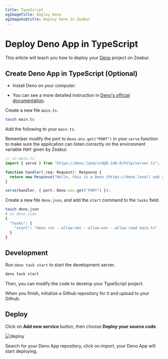 ```yaml
---
title: TypeScript
ogImageTitle: Deploy Deno
ogImageSubtitle: Deploy Deno in Zeabur
---
```


# Deploy Deno App in TypeScript

This article will teach you how to deploy your [Deno](https://deno.land/) project on Zeabur.

## Create Deno App in TypeScript (Optional)

- Install Deno on your computer.

- You can see a more detailed instruction in [Deno's official documentation](https://deno.land/manual/getting_started/installation).

Create a new file `main.ts`.

```bash
touch main.ts
```

Add the following to your `main.ts`. 

Remember modify the port to  `Deno.env.get("PORT")` in your `serve` function to make sure the application can listen correctly on the environment variable `PORT` given by Zeabur.

```typescript
// in main.ts
import { serve } from "https://deno.land/std@0.140.0/http/server.ts";

function handler(_req: Request): Response {
  return new Response("Hello, this is a Deno (https://deno.land/) web app deployed on Zeabur (https://zeabur.com)");
}

serve(handler, { port: Deno.env.get("PORT") });
```

Create a new file `deno.json`, and add the `start` command to the `tasks` field.

```bash
touch deno.json
# in deno.json
{
  "tasks": {
    "start": "deno run --allow-net --allow-env --allow-read main.ts"
  }
}
```

## Development

Run `deno task start` to start the development server.

```bash
deno task start
```

Then, you can modify the code to develop your TypeScript project.

When you finish, initialize a Github repository for it and upload to your Github.

## Deploy

Click on **Add new service** button, then choose **Deploy your source code**.

![deploy](/framework/deploy.png)

Search for your Deno App repository, click on import, your Deno App will start deploying.
